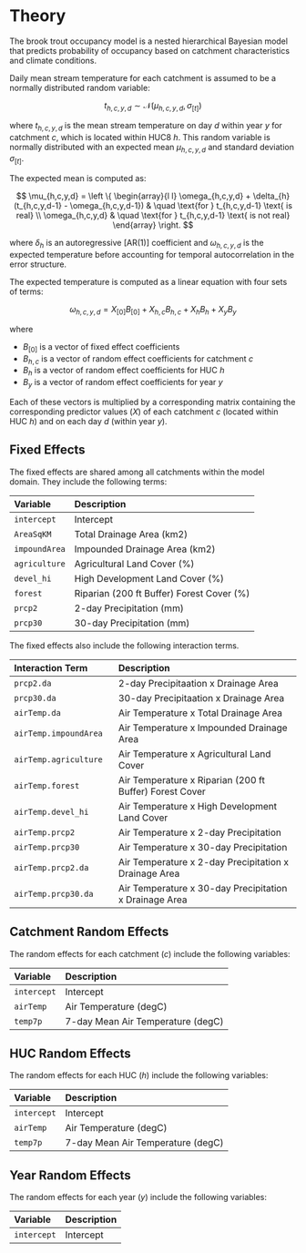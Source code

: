 # Theory {#theory}

The brook trout occupancy model is a nested hierarchical Bayesian model that predicts probability of occupancy based on catchment characteristics and climate conditions.

Daily mean stream temperature for each catchment is assumed to be a normally distributed random variable:

$$t_{h,c,y,d} \sim \mathcal{N}(\mu_{h,c,y,d},\sigma_{[t]})$$

where $t_{h,c,y,d}$ is the mean stream temperature on day $d$ within year $y$ for catchment $c$, which is located within HUC8 $h$. This random variable is normally distributed with an expected mean $\mu_{h,c,y,d}$ and standard deviation $\sigma_{[t]}$.

The expected mean is computed as:

$$
\mu_{h,c,y,d} = \left \{ \begin{array}{l l}
  \omega_{h,c,y,d} + \delta_{h}(t_{h,c,y,d-1} - \omega_{h,c,y,d-1}) & \quad \text{for } t_{h,c,y,d-1} \text{ is real} \\
  \omega_{h,c,y,d} & \quad \text{for } t_{h,c,y,d-1} \text{ is not real}
  \end{array} \right.
$$

where $\delta_h$ is an autoregressive [AR(1)] coefficient and $\omega_{h,c,y,d}$ is the expected temperature before accounting for temporal autocorrelation in the error structure.

The expected temperature is computed as a linear equation with four sets of terms:

$$\omega_{h,c,y,d} = X_{[0]} B_{[0]} + X_{h,c} B_{h,c} + X_{h} B_{h} + X_{y} B_{y}$$

where

- $B_{[0]}$ is a vector of fixed effect coefficients
- $B_{h,c}$ is a vector of random effect coefficients for catchment $c$
- $B_{h}$ is a vector of random effect coefficients for HUC $h$
- $B_{y}$ is a vector of random effect coefficients for year $y$

Each of these vectors is multiplied by a corresponding matrix containing the corresponding predictor values ($X$) of each catchment $c$ (located within HUC $h$) and on each day $d$ (within year $y$).

## Fixed Effects

The fixed effects are shared among all catchments within the model domain. They include the following terms:

Variable     |Description
:------------|:----------
`intercept`  |Intercept
`AreaSqKM`   |Total Drainage Area (km2)
`impoundArea`|Impounded Drainage Area (km2)
`agriculture`|Agricultural Land Cover (%)
`devel_hi`   |High Development Land Cover (%)
`forest`     |Riparian (200 ft Buffer) Forest Cover (%)
`prcp2`      |2-day Precipitation (mm)
`prcp30`     |30-day Precipitation (mm)

The fixed effects also include the following interaction terms.

Interaction Term     |Description
:--------------------|:-----------------------------------
`prcp2.da`           |2-day Precipitaation x Drainage Area
`prcp30.da`          |30-day Precipitaation x Drainage Area
`airTemp.da`         |Air Temperature x Total Drainage Area
`airTemp.impoundArea`|Air Temperature x Impounded Drainage Area
`airTemp.agriculture`|Air Temperature x Agricultural Land Cover
`airTemp.forest`     |Air Temperature x Riparian (200 ft Buffer) Forest Cover
`airTemp.devel_hi`   |Air Temperature x High Development Land Cover
`airTemp.prcp2`      |Air Temperature x 2-day Precipitation
`airTemp.prcp30`     |Air Temperature x 30-day Precipitation
`airTemp.prcp2.da`   |Air Temperature x 2-day Precipitation x Drainage Area
`airTemp.prcp30.da`  |Air Temperature x 30-day Precipitation x Drainage Area

## Catchment Random Effects

The random effects for each catchment ($c$) include the following variables:

Variable   |Description
:----------|:----------
`intercept`|Intercept
`airTemp`  |Air Temperature (degC)
`temp7p`   |7-day Mean Air Temperature (degC)

## HUC Random Effects

The random effects for each HUC ($h$) include the following variables:

Variable   |Description
:----------|:----------
`intercept`|Intercept
`airTemp`  |Air Temperature (degC)
`temp7p`   |7-day Mean Air Temperature (degC)

## Year Random Effects

The random effects for each year ($y$) include the following variables:

Variable   |Description
:----------|:----------
`intercept`|Intercept
